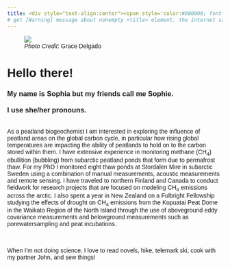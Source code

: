 ```yaml
---
title: <div style="text-align:center"><span style='color:#000000; font-size:30pt;font-weight:100;font-family:Helvetica;font-align:center'> A curiosity driven Research Scientist with expertise in Peatland Biogeochemistry </span> </div>
# get [Warning] message about nonempty <title> element. the internet says ignore it.
---
```

<div style= "font-family: Helvetica">
<div class= row>
<div class = "col-md-6">

<figure>
  <img src= "images/SBurke_ProfessionalPhoto.png">
  <figcaption>_Photo Credit_: Grace Delgado</figcaption>
</figure>

</div>

<div class = "col-md-5">
<h1> Hello there!</h1>
<h3>My name is Sophia but my friends call me Sophie. <br><br>I use she/her pronouns. </h3>
<br>
As a peatland biogeochemist I am interested in exploring the influence of peatland areas on the global carbon cycle, in particular how rising global temperatures are impacting the ability of peatlands to hold on to the carbon stored within them. I have extensive experience in monitoring methane (CH~4~) ebullition (bubbling) from subarctic peatland ponds that form due to permafrost thaw. For my PhD I monitored eight thaw ponds at Stordalen Mire in subarctic Sweden using a combination of manual measurements, acoustic measurements and remote sensing. I have traveled to northern Finland and Canada to conduct fieldwork for research projects that are focused on modeling CH~4~ emissions across the arctic. I also spent a year in New Zealand on a Fulbright Fellowship studying the effects of drought on CH~4~ emissions from the Kopuatai Peat Dome in the Waikato Region of the North Island through the use of aboveground eddy covariance measurements and belowground measurements such as porewatersampling and peat incubations.   

<br><br>
When I'm not doing science, I love to read novels, hike, telemark ski, cook with my partner John, and sew things!


</div>







